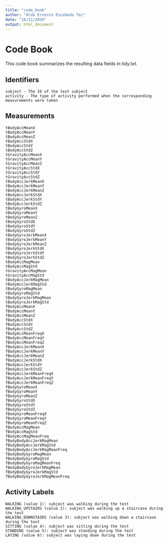 ```yaml
---
title: "code_book"
author: "Aldo Ernesto Escobedo Tec"
date: "16/11/2020"
output: html_document
---
```

# Code Book

This code book summarizes the resulting data fields in tidy.txt.

## Identifiers

    subject - The ID of the test subject
    activity - The type of activity performed when the corresponding measurements were taken

## Measurements

    tBodyAccMeanX
    tBodyAccMeanY
    tBodyAccMeanZ
    tBodyAccStdX
    tBodyAccStdY
    tBodyAccStdZ
    tGravityAccMeanX
    tGravityAccMeanY
    tGravityAccMeanZ
    tGravityAccStdX
    tGravityAccStdY
    tGravityAccStdZ
    tBodyAccJerkMeanX
    tBodyAccJerkMeanY
    tBodyAccJerkMeanZ
    tBodyAccJerkStdX
    tBodyAccJerkStdY
    tBodyAccJerkStdZ
    tBodyGyroMeanX
    tBodyGyroMeanY
    tBodyGyroMeanZ
    tBodyGyroStdX
    tBodyGyroStdY
    tBodyGyroStdZ
    tBodyGyroJerkMeanX
    tBodyGyroJerkMeanY
    tBodyGyroJerkMeanZ
    tBodyGyroJerkStdX
    tBodyGyroJerkStdY
    tBodyGyroJerkStdZ
    tBodyAccMagMean
    tBodyAccMagStd
    tGravityAccMagMean
    tGravityAccMagStd
    tBodyAccJerkMagMean
    tBodyAccJerkMagStd
    tBodyGyroMagMean
    tBodyGyroMagStd
    tBodyGyroJerkMagMean
    tBodyGyroJerkMagStd
    fBodyAccMeanX
    fBodyAccMeanY
    fBodyAccMeanZ
    fBodyAccStdX
    fBodyAccStdY
    fBodyAccStdZ
    fBodyAccMeanFreqX
    fBodyAccMeanFreqY
    fBodyAccMeanFreqZ
    fBodyAccJerkMeanX
    fBodyAccJerkMeanY
    fBodyAccJerkMeanZ
    fBodyAccJerkStdX
    fBodyAccJerkStdY
    fBodyAccJerkStdZ
    fBodyAccJerkMeanFreqX
    fBodyAccJerkMeanFreqY
    fBodyAccJerkMeanFreqZ
    fBodyGyroMeanX
    fBodyGyroMeanY
    fBodyGyroMeanZ
    fBodyGyroStdX
    fBodyGyroStdY
    fBodyGyroStdZ
    fBodyGyroMeanFreqX
    fBodyGyroMeanFreqY
    fBodyGyroMeanFreqZ
    fBodyAccMagMean
    fBodyAccMagStd
    fBodyAccMagMeanFreq
    fBodyBodyAccJerkMagMean
    fBodyBodyAccJerkMagStd
    fBodyBodyAccJerkMagMeanFreq
    fBodyBodyGyroMagMean
    fBodyBodyGyroMagStd
    fBodyBodyGyroMagMeanFreq
    fBodyBodyGyroJerkMagMean
    fBodyBodyGyroJerkMagStd
    fBodyBodyGyroJerkMagMeanFreq

## Activity Labels

    WALKING (value 1): subject was walking during the test
    WALKING_UPSTAIRS (value 2): subject was walking up a staircase during the test
    WALKING_DOWNSTAIRS (value 3): subject was walking down a staircase during the test
    SITTING (value 4): subject was sitting during the test
    STANDING (value 5): subject was standing during the test
    LAYING (value 6): subject was laying down during the test
